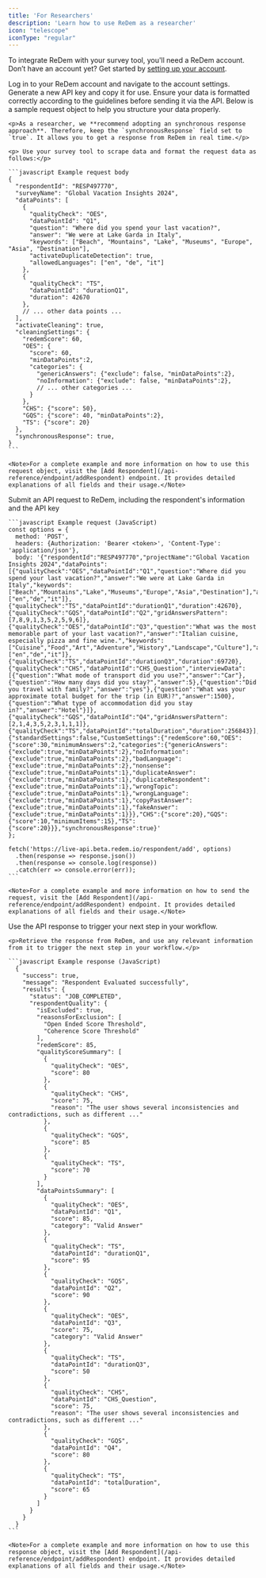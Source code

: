 ```yaml
---
title: 'For Researchers'
description: 'Learn how to use ReDem as a researcher'
icon: "telescope"
iconType: "regular"
---
```


<Info>To integrate ReDem with your survey tool, you'll need a ReDem account. <br /> Don’t have an account yet? Get started by [setting up your account](/account-setup).</Info>

<Steps titleSize="h3">
  <Step title="Login and create an API key">
    Log in to your ReDem account and navigate to the account settings.
    Generate a new API key and copy it for use.
  </Step>

  <Step title="Prepare your request data">
    Ensure your data is formatted correctly according to the guidelines before sending it via the API. Below is a sample request object to help you structure your data properly.

    <p>As a researcher, we **recommend adopting an synchronous response approach**. Therefore, keep the `synchronousResponse` field set to `true`. It allows you to get a response from ReDem in real time.</p>

    <p> Use your survey tool to scrape data and format the request data as follows:</p>

    ```javascript Example request body
    {
      "respondentId": "RESP497770", 
      "surveyName": "Global Vacation Insights 2024",
      "dataPoints": [ 
        {
          "qualityCheck": "OES",
          "dataPointId": "Q1",
          "question": "Where did you spend your last vacation?",
          "answer": "We were at Lake Garda in Italy",
          "keywords": ["Beach", "Mountains", "Lake", "Museums", "Europe", "Asia", "Destination"],
          "activateDuplicateDetection": true,
          "allowedLanguages": ["en", "de", "it"]
        },
        {
          "qualityCheck": "TS",
          "dataPointId": "durationQ1", 
          "duration": 42670
        },
        // ... other data points ...
      ],
      "activateCleaning": true,
      "cleaningSettings": {
        "redemScore": 60,
        "OES": {
          "score": 60,
          "minDataPoints":2,
          "categories": {
            "genericAnswers": {"exclude": false, "minDataPoints":2},
            "noInformation": {"exclude": false, "minDataPoints":2},
            // ... other categories ...
          }
        },
        "CHS": {"score": 50},
        "GQS": {"score": 40, "minDataPoints":2},
        "TS": {"score": 20}
      },
      "synchronousResponse": true,
    }
    ```

    <Note>For a complete example and more information on how to use this request object, visit the [Add Respondent](/api-reference/endpoint/addRespondent) endpoint. It provides detailed explanations of all fields and their usage.</Note>
  </Step>

  <Step title="Make an API request">
    <p>Submit an API request to ReDem, including the respondent's information and the API key</p>

    ```javascript Example request (JavaScript)
    const options = {
      method: 'POST',
      headers: {Authorization: 'Bearer <token>', 'Content-Type': 'application/json'},
      body: '{"respondentId":"RESP497770","projectName":"Global Vacation Insights 2024","dataPoints":[{"qualityCheck":"OES","dataPointId":"Q1","question":"Where did you spend your last vacation?","answer":"We were at Lake Garda in Italy","keywords":["Beach","Mountains","Lake","Museums","Europe","Asia","Destination"],"activateDuplicateDetection":true,"allowedLanguages":["en","de","it"]},{"qualityCheck":"TS","dataPointId":"durationQ1","duration":42670},{"qualityCheck":"GQS","dataPointId":"Q2","gridAnswersPattern":[7,8,9,1,3,5,2,5,9,6]},{"qualityCheck":"OES","dataPointId":"Q3","question":"What was the most memorable part of your last vacation?","answer":"Italian cuisine, especially pizza and fine wine.","keywords":["Cuisine","Food","Art","Adventure","History","Landscape","Culture"],"activateDuplicateDetection":true,"allowedLanguages":["en","de","it"]},{"qualityCheck":"TS","dataPointId":"durationQ3","duration":69720},{"qualityCheck":"CHS","dataPointId":"CHS_Question","interviewData":[{"question":"What mode of transport did you use?","answer":"Car"},{"question":"How many days did you stay?","answer":5},{"question":"Did you travel with family?","answer":"yes"},{"question":"What was your approximate total budget for the trip (in EUR)?","answer":1500},{"question":"What type of accommodation did you stay in?","answer":"Hotel"}]},{"qualityCheck":"GQS","dataPointId":"Q4","gridAnswersPattern":[2,1,4,3,5,2,3,1,1,1]},{"qualityCheck":"TS","dataPointId":"totalDuration","duration":256843}],"cleaningSettings":{"standardSettings":false,"CustomSettings":{"redemScore":60,"OES":{"score":30,"minimumAnswers":2,"categories":{"genericAnswers":{"exclude":true,"minDataPoints":2},"noInformation":{"exclude":true,"minDataPoints":2},"badLanguage":{"exclude":true,"minDataPoints":2},"nonsense":{"exclude":true,"minDataPoints":1},"duplicateAnswer":{"exclude":true,"minDataPoints":1},"duplicateRespondent":{"exclude":true,"minDataPoints":1},"wrongTopic":{"exclude":true,"minDataPoints":1},"wrongLanguage":{"exclude":true,"minDataPoints":1},"copyPastAnswer":{"exclude":true,"minDataPoints":1},"fakeAnswer":{"exclude":true,"minDataPoints":1}}},"CHS":{"score":20},"GQS":{"score":10,"minimumItems":15},"TS":{"score":20}}},"synchronousResponse":true}'
    };

    fetch('https://live-api.beta.redem.io/respondent/add', options)
      .then(response => response.json())
      .then(response => console.log(response))
      .catch(err => console.error(err));
    ```

    <Note>For a complete example and more information on how to send the request, visit the [Add Respondent](/api-reference/endpoint/addRespondent) endpoint. It provides detailed explanations of all fields and their usage.</Note>
  </Step>

  <Step title="Use ReDem API response to trigger your next step">
    <p>Use the API response to trigger your next step in your workflow.</p>

    <p>Retrieve the response from ReDem, and use any relevant information from it to trigger the next step in your workflow.</p>

    ```javascript Example response (JavaScript)
      {
        "success": true,
        "message": "Respondent Evaluated successfully",
        "results": {
          "status": "JOB_COMPLETED",
          "respondentQuality": {
            "isExcluded": true,
            "reasonsForExclusion": [
              "Open Ended Score Threshold",
              "Coherence Score Threshold"
            ],
            "redemScore": 85,
            "qualityScoreSummary": [
              {
                "qualityCheck": "OES",
                "score": 80
              },
              {
                "qualityCheck": "CHS",
                "score": 75,
                "reason": "The user shows several inconsistencies and contradictions, such as different ..."
              },
              {
                "qualityCheck": "GQS",
                "score": 85
              },
              {
                "qualityCheck": "TS",
                "score": 70
              }
            ],
            "dataPointsSummary": [
              {
                "qualityCheck": "OES",
                "dataPointId": "Q1",
                "score": 85,
                "category": "Valid Answer"
              },
              {
                "qualityCheck": "TS",
                "dataPointId": "durationQ1",
                "score": 95
              },
              {
                "qualityCheck": "GQS",
                "dataPointId": "Q2",
                "score": 90
              },
              {
                "qualityCheck": "OES",
                "dataPointId": "Q3",
                "score": 75,
                "category": "Valid Answer"
              },
              {
                "qualityCheck": "TS",
                "dataPointId": "durationQ3",
                "score": 50
              },
              {
                "qualityCheck": "CHS",
                "dataPointId": "CHS_Question",
                "score": 75,
                "reason": "The user shows several inconsistencies and contradictions, such as different ..."
              },
              {
                "qualityCheck": "GQS",
                "dataPointId": "Q4",
                "score": 80
              },
              {
                "qualityCheck": "TS",
                "dataPointId": "totalDuration",
                "score": 65
              }
            ]
          }
        }
      }
    ```

    <Note>For a complete example and more information on how to use this response object, visit the [Add Respondent](/api-reference/endpoint/addRespondent) endpoint. It provides detailed explanations of all fields and their usage.</Note>
  </Step>
</Steps>